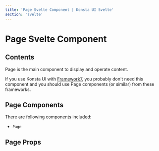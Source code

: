```yaml
---
title: 'Page Svelte Component | Konsta UI Svelte'
section: 'svelte'
---
```



# Page Svelte Component

## Contents

Page is the main component to display and operate content.

If you use Konsta UI with [Framework7](https://framework7.io), you probably don't need this component and you should use Page components (or similar) from these frameworks.

## Page Components

There are following components included:

- `Page`

## Page Props

<PageProps />
